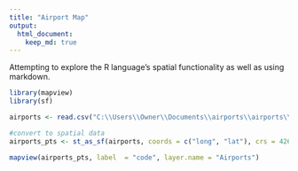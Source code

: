 ---
title: "Airport Map"
output: 
  html_document:
    keep_md: true
---
Attempting to explore the R language's spatial functionality as well as using markdown.

```{r}
library(mapview)
library(sf)

airports <- read.csv("C:\\Users\\Owner\\Documents\\airports\\airports\\data\\airports.csv")

#convert to spatial data
airports_pts <- st_as_sf(airports, coords = c("long", "lat"), crs = 4269)

mapview(airports_pts, label  = "code", layer.name = "Airports")

```

